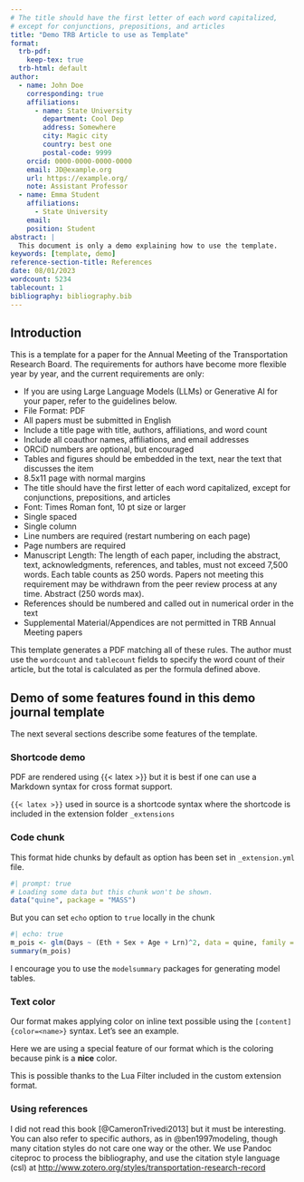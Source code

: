 ```yaml
---
# The title should have the first letter of each word capitalized, 
# except for conjunctions, prepositions, and articles
title: "Demo TRB Article to use as Template"
format:
  trb-pdf:
    keep-tex: true  
  trb-html: default
author:
  - name: John Doe
    corresponding: true
    affiliations:
      - name: State University
        department: Cool Dep
        address: Somewhere
        city: Magic city
        country: best one
        postal-code: 9999
    orcid: 0000-0000-0000-0000
    email: JD@example.org
    url: https://example.org/
    note: Assistant Professor
  - name: Emma Student
    affiliations:
      - State University
    email: 
    position: Student
abstract: |
  This document is only a demo explaining how to use the template.
keywords: [template, demo]
reference-section-title: References
date: 08/01/2023
wordcount: 5234
tablecount: 1
bibliography: bibliography.bib  
---
```


## Introduction {#sec-intro}

This is a template for a paper for the Annual Meeting of the Transportation
Research Board. The requirements for authors have become more flexible 
year by year, and the current requirements are only:

  - If you are using Large Language Models (LLMs) or Generative AI for your paper, refer to the guidelines below.
  - File Format: PDF
  - All papers must be submitted in English
  - Include a title page with title, authors, affiliations, and word count
  - Include all coauthor names, affiliations, and email addresses
  - ORCiD numbers are optional, but encouraged
  - Tables and figures should be embedded in the text, near the text that discusses the item
  - 8.5x11 page with normal margins
  - The title should have the first letter of each word capitalized, except for conjunctions, prepositions, and articles
  - Font: Times Roman font, 10 pt size or larger
  - Single spaced
  - Single column
  - Line numbers are required (restart numbering on each page)
  - Page numbers are required
  - Manuscript Length: The length of each paper, including the abstract, text, acknowledgments, references, and tables, must not exceed 7,500 words. Each table counts as 250 words. Papers not meeting this requirement may be withdrawn from the peer review process at any time. Abstract (250 words max). 
  - References should be numbered and called out in numerical order in the text
  - Supplemental Material/Appendices are not permitted in TRB Annual Meeting papers

This template generates a PDF matching all of these rules. The author must use the
`wordcount` and `tablecount` fields to specify the word count of their article,
but the total is calculated as per the formula defined above. 

## Demo of some features found in this demo journal template

The next several sections describe some features of the template. 

### Shortcode demo {#sec-shortcode}

PDF are rendered using {{< latex >}} but it is best if one can use a Markdown syntax for cross format support.

`{{< latex >}}` used in source is a shortcode syntax where the shortcode is included in the extension folder `_extensions`

### Code chunk {#sec-chunks}

This format hide chunks by default as option has been set in `_extension.yml` file.

```r
#| prompt: true
# Loading some data but this chunk won't be shown.
data("quine", package = "MASS")
```

But you can set `echo` option to `true` locally in the chunk

```r
#| echo: true
m_pois <- glm(Days ~ (Eth + Sex + Age + Lrn)^2, data = quine, family = poisson)
summary(m_pois)
```

I encourage you to use the `modelsummary` packages for generating model tables. 

### Text color {#sec-summary}

Our format makes applying color on inline text possible using the `[content]{color=<name>}` syntax. Let's see an example.

Here we are using a special feature of our format which is the coloring because [pink is a **nice** color]{color=mypink}.

This is possible thanks to the Lua Filter included in the custom extension format.

### Using references {.unnumbered}

I did not read this book [@CameronTrivedi2013] but it must be interesting. You can also refer to specific authors, as in @ben1997modeling, though many citation styles do not care one way or the other. We use Pandoc citeproc to
process the bibliography, and use the citation style language (csl) at [ http://www.zotero.org/styles/transportation-research-record](http://www.zotero.org/styles/transportation-research-record)